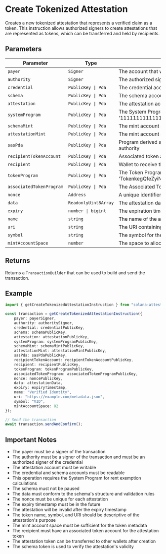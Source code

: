 # Create Tokenized Attestation

Creates a new tokenized attestation that represents a verified claim as a token. This instruction allows authorized signers to create attestations that are represented as tokens, which can be transferred and held by recipients.

## Parameters

| Parameter | Type | Description |
|-----------|------|-------------|
| `payer` | `Signer` | The account that will pay for the transaction |
| `authority` | `Signer` | The authorized signer of the schema's credential |
| `credential` | `PublicKey \| Pda` | The credential account associated with the schema |
| `schema` | `PublicKey \| Pda` | The schema account that defines the attestation structure |
| `attestation` | `PublicKey \| Pda` | The attestation account to create |
| `systemProgram` | `PublicKey \| Pda` | The System Program account (defaults to '11111111111111111111111111111111') |
| `schemaMint` | `PublicKey \| Pda` | The mint account of the schema token |
| `attestationMint` | `PublicKey \| Pda` | The mint account of the attestation token |
| `sasPda` | `PublicKey \| Pda` | Program derived address used as program signer authority |
| `recipientTokenAccount` | `PublicKey \| Pda` | Associated token account of recipient for attestation token |
| `recipient` | `PublicKey \| Pda` | Wallet to receive the attestation token |
| `tokenProgram` | `PublicKey \| Pda` | The Token Program account (defaults to 'TokenkegQfeZyiNwAJbNbGKPFXCWuBvf9Ss623VQ5DA') |
| `associatedTokenProgram` | `PublicKey \| Pda` | The Associated Token Program account |
| `nonce` | `Address` | A unique identifier for the attestation |
| `data` | `ReadonlyUint8Array` | The attestation data that must conform to the schema |
| `expiry` | `number \| bigint` | The expiration timestamp for the attestation |
| `name` | `string` | The name of the attestation token |
| `uri` | `string` | The URI containing metadata for the attestation token |
| `symbol` | `string` | The symbol for the attestation token |
| `mintAccountSpace` | `number` | The space to allocate for the mint account |

## Returns

Returns a `TransactionBuilder` that can be used to build and send the transaction.

## Example

```typescript
import { getCreateTokenizedAttestationInstruction } from "solana-attestation-service";

const transaction = getCreateTokenizedAttestationInstruction({
    payer: payerSigner,
    authority: authoritySigner,
    credential: credentialPublicKey,
    schema: schemaPublicKey,
    attestation: attestationPublicKey,
    systemProgram: systemProgramPublicKey,
    schemaMint: schemaMintPublicKey,
    attestationMint: attestationMintPublicKey,
    sasPda: sasPdaPublicKey,
    recipientTokenAccount: recipientTokenAccountPublicKey,
    recipient: recipientPublicKey,
    tokenProgram: tokenProgramPublicKey,
    associatedTokenProgram: associatedTokenProgramPublicKey,
    nonce: noncePublicKey,
    data: attestationData,
    expiry: expiryTimestamp,
    name: "Verified Identity",
    uri: "https://example.com/metadata.json",
    symbol: "VID",
    mintAccountSpace: 82
});

// Send the transaction
await transaction.sendAndConfirm();
```

## Important Notes

- The payer must be a signer of the transaction
- The authority must be a signer of the transaction and must be an authorized signer of the credential
- The attestation account must be writable
- The credential and schema accounts must be readable
- This operation requires the System Program for rent exemption calculations
- The schema must not be paused
- The data must conform to the schema's structure and validation rules
- The nonce must be unique for each attestation
- The expiry timestamp must be in the future
- The attestation will be invalid after the expiry timestamp
- The token name, symbol, and URI should be descriptive of the attestation's purpose
- The mint account space must be sufficient for the token metadata
- The recipient must have an associated token account for the attestation token
- The attestation token can be transferred to other wallets after creation
- The schema token is used to verify the attestation's validity

